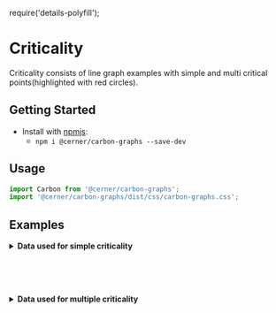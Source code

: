 require('details-polyfill');

# Criticality

Criticality consists of line graph examples with simple and multi critical points(highlighted with red circles).

## Getting Started

- Install with [npmjs](https://www.npmjs.com):
  - `npm i @cerner/carbon-graphs --save-dev`

## Usage
```js
import Carbon from '@cerner/carbon-graphs';
import '@cerner/carbon-graphs/dist/css/carbon-graphs.css';
```
## Examples
<SimpleCriticalLineGraph />

<details>
<summary style={{fontSize: 24 }}>
<b>Data used for simple criticality</b>
</summary>

### Graph Config object
<SimpleCriticalGraphConfig />

### Data object
<SimpleCriticalDataObject />
</details>

<br/><br/><br/>

<MultiCriticalityLineGraph />

<details>
<summary style={{fontSize: 24 }}>
<b>Data used for multiple criticality</b>
</summary>

### Graph Config object
<MultiCriticalityGraphConfig />

### Data object

#### Dataset 1
<MultiCriticalityDataObject1 />

#### Dataset 2
<MultiCriticalityDataObject2 />

#### Dataset 3
<MultiCriticalityDataObject3 />
</details>

